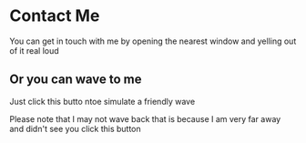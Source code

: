 
# Contact Me

You can get in touch with me by opening the nearest window and yelling out of it real loud

## Or you can wave to me

Just click this butto ntoe simulate a friendly wave

<Wave />

Please note that I may not wave back that is because I am very far away and didn't see you click this button
